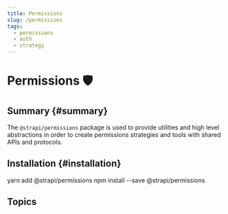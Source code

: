 ```yaml
---
title: Permissions
slug: /permissions
tags:
  - permissions
  - auth
  - strategy
---
```





# Permissions 🛡️

## Summary {#summary}

The `@strapi/permissions` package is used to provide utilities and high level abstractions in order to create permissions strategies and tools with shared APIs and protocols.

## Installation {#installation}

<Tabs groupId="packages-manager">
  <TabItem value="yarn" label="Yarn">
    <CodeBlock language="bash">yarn add @strapi/permissions</CodeBlock>
  </TabItem>
  <TabItem value="npm" label="NPM">
    <CodeBlock language="bash">npm install --save @strapi/permissions</CodeBlock>
  </TabItem>
</Tabs>

## Topics

<DocCardList items={useCurrentSidebarCategory().items} />
